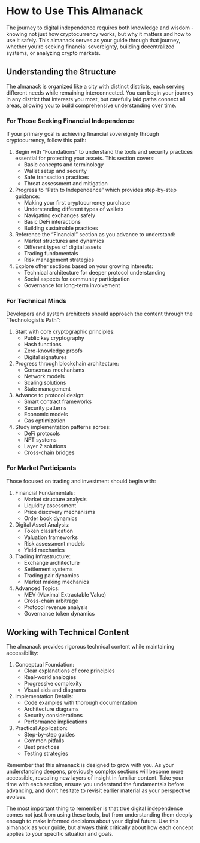 # How to Use This Almanack

The journey to digital independence requires both knowledge and wisdom - knowing not just how cryptocurrency works, but why it matters and how to use it safely. This almanack serves as your guide through that journey, whether you're seeking financial sovereignty, building decentralized systems, or analyzing crypto markets.

## Understanding the Structure

The almanack is organized like a city with distinct districts, each serving different needs while remaining interconnected. You can begin your journey in any district that interests you most, but carefully laid paths connect all areas, allowing you to build comprehensive understanding over time.

### For Those Seeking Financial Independence

If your primary goal is achieving financial sovereignty through cryptocurrency, follow this path:

1. Begin with "Foundations" to understand the tools and security practices essential for protecting your assets. This section covers:
   - Basic concepts and terminology
   - Wallet setup and security
   - Safe transaction practices
   - Threat assessment and mitigation

2. Progress to "Path to Independence" which provides step-by-step guidance:
   - Making your first cryptocurrency purchase
   - Understanding different types of wallets
   - Navigating exchanges safely
   - Basic DeFi interactions
   - Building sustainable practices

3. Reference the "Financial" section as you advance to understand:
   - Market structures and dynamics
   - Different types of digital assets
   - Trading fundamentals
   - Risk management strategies

4. Explore other sections based on your growing interests:
   - Technical architecture for deeper protocol understanding
   - Social aspects for community participation
   - Governance for long-term involvement

### For Technical Minds

Developers and system architects should approach the content through the "Technologist's Path":

1. Start with core cryptographic principles:
   - Public key cryptography
   - Hash functions
   - Zero-knowledge proofs
   - Digital signatures

2. Progress through blockchain architecture:
   - Consensus mechanisms
   - Network models
   - Scaling solutions
   - State management

3. Advance to protocol design:
   - Smart contract frameworks
   - Security patterns
   - Economic models
   - Gas optimization

4. Study implementation patterns across:
   - DeFi protocols
   - NFT systems
   - Layer 2 solutions
   - Cross-chain bridges

### For Market Participants

Those focused on trading and investment should begin with:

1. Financial Fundamentals:
   - Market structure analysis
   - Liquidity assessment
   - Price discovery mechanisms
   - Order book dynamics

2. Digital Asset Analysis:
   - Token classification
   - Valuation frameworks
   - Risk assessment models
   - Yield mechanics

3. Trading Infrastructure:
   - Exchange architecture
   - Settlement systems
   - Trading pair dynamics
   - Market making mechanics

4. Advanced Topics:
   - MEV (Maximal Extractable Value)
   - Cross-chain arbitrage
   - Protocol revenue analysis
   - Governance token dynamics

## Working with Technical Content

The almanack provides rigorous technical content while maintaining accessibility:

1. Conceptual Foundation:
   - Clear explanations of core principles
   - Real-world analogies
   - Progressive complexity
   - Visual aids and diagrams

2. Implementation Details:
   - Code examples with thorough documentation
   - Architecture diagrams
   - Security considerations
   - Performance implications

3. Practical Application:
   - Step-by-step guides
   - Common pitfalls
   - Best practices
   - Testing strategies

Remember that this almanack is designed to grow with you. As your understanding deepens, previously complex sections will become more accessible, revealing new layers of insight in familiar content. Take your time with each section, ensure you understand the fundamentals before advancing, and don't hesitate to revisit earlier material as your perspective evolves.

The most important thing to remember is that true digital independence comes not just from using these tools, but from understanding them deeply enough to make informed decisions about your digital future. Use this almanack as your guide, but always think critically about how each concept applies to your specific situation and goals.